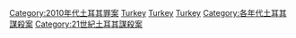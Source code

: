 {{Category pair|2000年代土耳其謀殺案|2020年代土耳其謀殺案}}
[[Category:2010年代土耳其罪案|Category:2010年代土耳其罪案]]
[[Category:2010年代各國謀殺案|Turkey]]
[[Category:2010年代亞洲謀殺案|Turkey]]
[[Category:2010年代歐洲謀殺案|Turkey]]
[[Category:各年代土耳其謀殺案|Category:各年代土耳其謀殺案]]
[[Category:21世紀土耳其謀殺案|Category:21世紀土耳其謀殺案]]